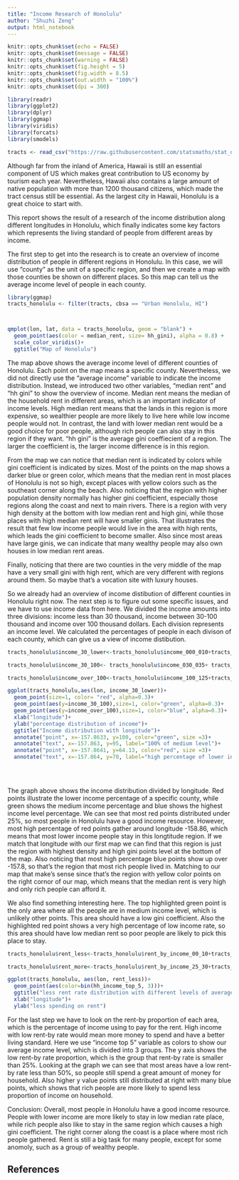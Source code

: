---
title: "Income Research of Honolulu"
author: "Shuzhi Zeng"
output: html_notebook
---


```{r setup, include=FALSE, message=FALSE, warning=FALSE}
knitr::opts_chunk$set(echo = FALSE)
knitr::opts_chunk$set(message = FALSE)
knitr::opts_chunk$set(warning = FALSE)
knitr::opts_chunk$set(fig.height = 5)
knitr::opts_chunk$set(fig.width = 8.5)
knitr::opts_chunk$set(out.width = "100%")
knitr::opts_chunk$set(dpi = 300)

library(readr)
library(ggplot2)
library(dplyr)
library(ggmap)
library(viridis)
library(forcats)
library(smodels)

```


```{r, echo=FALSE}
tracts <- read_csv("https://raw.githubusercontent.com/statsmaths/stat_data/gh-pages/acs_tract_data_2016.csv.gz")
```

Although far from the inland of America, Hawaii is still an essential component of US which makes great contribution to US economy by tourism each year. Nevertheless, Hawaii also contains a large amount of native population with more than 1200 thousand citizens, which made the tract census still be essential. As the largest city in Hawaii, Honolulu is a great choice to start with. 

This report shows the result of a research of the income distribution along different longitudes in Honolulu, which finally indicates some key factors which represents the living standard of people from different areas by income. 

The first step to get into the research is to create an overview of income distribution of people in different regions in Honolulu. In this case, we will use "county" as the unit of a specific region, and then we create a map with those counties be shown on different places. So this map can tell us the average income level of people in each county.
```{r, echo=FALSE}
library(ggmap)
tracts_honolulu <- filter(tracts, cbsa == "Urban Honolulu, HI")



qmplot(lon, lat, data = tracts_honolulu, geom = "blank") +
  geom_point(aes(color = median_rent, size= hh_gini), alpha = 0.8) +
  scale_color_viridis()+
  ggtitle("Map of Honolulu")

```
The map above shows the average income level of different counties of Honolulu. Each point on the map means a specific county. Nevertheless, we did not directly use the "average income" variable to indicate the income distribution. Instead, we introduced two other variables, "median rent" and "hh gini" to show the overview of income. Median rent means the median of the household rent in different areas, which is an important indicator of income levels. High median rent means that the lands in this region is more expensive, so wealthier people are more likely to live here while low income people would not. In contrast, the land with lower median rent would be a good choice for poor people, although rich people can also stay in this region if they want. "hh gini" is the average gini coeffiecient of a region. The larger the coefficient is, the larger income difference is in this region. 

From the map we can notice that median rent is indicated by colors while gini coefficient is indicated by sizes. Most of the points on the map shows a darker blue or green color, which means that the median rent in most places of Honolulu is not so high, except places with yellow colors such as the southeast corner along the beach. Also noticing that the region with higher population density normally has higher gini coefficient, especially those regions along the coast and next to main rivers. There is a region with very high density at the bottom with low median rent and high gini, while those places with high median rent will have smaller ginis. That illustrates the result that few low income people would live in the area with high rents, which leads the gini coefficient to become smaller. Also since most areas have large ginis, we can indicate that many wealthy people may also own houses in low median rent areas. 

Finally, noticing that there are two counties in the very middle of the map have a very small gini with high rent, which are very different with regions around them. So maybe that's a vocation site with luxury houses.


So we already had an overview of income distibution of different counties in Honolulu right now. The next step is to figure out some specific issues, and we have to use income data from here. We divided the income amounts into three divisions: income less than 30 thousand, income between 30-100 thousand and income over 100 thousand dollars. Each division represents an income level. We calculated the percentages of people in each divison of each  county, which can give us a view of income distibution.


```{r, echo=FALSE}
tracts_honolulu$income_30_lower<-tracts_honolulu$income_000_010+tracts_honolulu$income_010_015+tracts_honolulu$income_015_020+tracts_honolulu$income_020_025+tracts_honolulu$income_025_030

tracts_honolulu$income_30_100<- tracts_honolulu$income_030_035+ tracts_honolulu$income_035_040+ tracts_honolulu$income_040_045+ tracts_honolulu$income_045_050+tracts_honolulu$income_050_060 + tracts_honolulu$income_060_075+ tracts_honolulu$income_075_100

tracts_honolulu$income_over_100<-tracts_honolulu$income_100_125+tracts_honolulu$income_125_150+tracts_honolulu$income_150_200+tracts_honolulu$income_200_999

ggplot(tracts_honolulu,aes(lon, income_30_lower))+
  geom_point(size=1, color= "red", alpha=0.3)+
  geom_point(aes(y=income_30_100),size=1, color="green", alpha=0.3)+
  geom_point(aes(y=income_over_100),size=1, color="blue", alpha=0.3)+
  xlab("longitude")+
  ylab("percentage distribution of income")+
  ggtitle("Income distribution with longitude")+
  annotate("point", x=-157.8633, y=100, color="green", size =3)+
  annotate("text", x=-157.863, y=95, label="100% of medium level")+
  annotate("point", x=-157.8641, y=64.13, color="red", size =3)+
  annotate("text", x=-157.864, y=70, label="high percentage of lower income")
  
  
  

```
The graph above shows the income distribution divided by longitude. Red points illustrate the lower income percentage of a specific county, while green shows the medium income percentage and blue shows the highest income level percentage. We can see that most red points distributed under 25%, so most people in Honolulu have a good income resource. However, most high percentage of red points gather around longitude -158.86, which means that most lower income people stay in this longtitude region. If we match that longitude with our first map we can find that this region is just the region with highest density and high gini points level at the bottom of the map. Also noticing that most high percentage blue points show up over -157.8, so that's the region that most rich people lived in. Matching to our map that make's sense since that's the region with yellow color points on the right cornor of our map, which means that the median rent is very high and only rich people can afford it. 

We also find something interesting here. The top highlighted green point is the only area where all the people are in medium income level, which is unlikely other points. This area should have a low gini coefficient. Also the highlighted red point shows a very high percentage of low income rate, so this area should have low median rent so poor people are likely to pick this place to stay. 
```{r, echo=FALSE}
tracts_honolulu$rent_less<-tracts_honolulu$rent_by_income_00_10+tracts_honolulu$rent_by_income_10_15+tracts_honolulu$rent_by_income_15_20+tracts_honolulu$rent_by_income_20_25

tracts_honolulu$rent_more<-tracts_honolulu$rent_by_income_25_30+tracts_honolulu$rent_by_income_30_35+tracts_honolulu$rent_by_income_35_40+tracts_honolulu$rent_by_income_40_50

ggplot(tracts_honolulu, aes(lon, rent_less))+ 
  geom_point(aes(color=bin(hh_income_top_5, 3)))+
  ggtitle("less rent rate distribution with different levels of average income")+
  xlab("longitude")+
  ylab("less spending on rent")
```
For the last step we have to look on the rent-by proportion of each area, which is the percentage of income using to pay for the rent. High income with low rent-by rate would mean more money to spend and have a better living standard. Here we use "income top 5" variable as colors to show our average income level, which is divided into 3 groups. The y axis shows the low rent-by rate proportion, which is the group that rent-by rate is smaller than 25%. Looking at the graph we can see that most areas have a low rent-by rate less than 50%, so people still spend a great amount of money for household. Also higher y value points still distributed at right with many blue points, which shows that rich people are more likely to spend less proportion of income on household. 

Conclusion: Overall, most people in Honolulu have a good income resource. People with lower income are more likely to stay in low median rate place, while rich people also like to stay in the same region which causes a high gini coefficient. The right corner along the coast is a place where most rich people gathered. Rent is still a big task for many people, except for some anomoly, such as a group of wealthy people. 

## References




